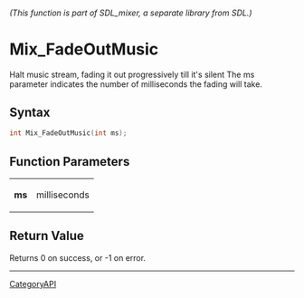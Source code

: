 ====== (This function is part of SDL_mixer, a separate library from SDL.) ======
= Mix_FadeOutMusic =

Halt music stream, fading it out progressively till it's silent The ms parameter indicates the number of milliseconds the fading will take.

== Syntax ==

<syntaxhighlight lang='c'>
int Mix_FadeOutMusic(int ms);
</syntaxhighlight>

== Function Parameters ==

{|
|'''ms'''
|milliseconds
|}

== Return Value ==

Returns 0 on success, or -1 on error.

----
[[CategoryAPI]]


